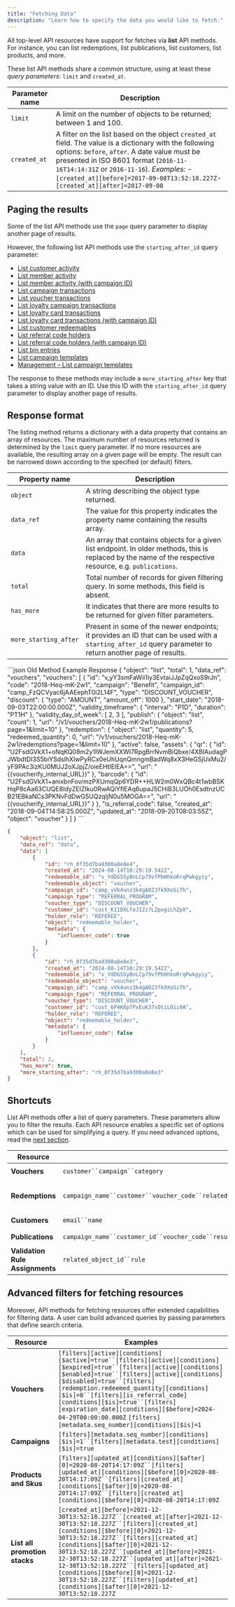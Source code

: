 ```yaml
---
title: "Fetching Data"
description: "Learn how to specify the data you would like to fetch."
---
```


All top-level API resources have support for fetches via **list** API methods. For instance, you can list redemptions, list publications, list customers, list products, and more.

These list API methods share a common structure, using at least these *query parameters*: `limit` and `created_at`.

| **Parameter name** | **Description**                                                                                                                                                                                                                                                                                                                   |
| ------------------ | --------------------------------------------------------------------------------------------------------------------------------------------------------------------------------------------------------------------------------------------------------------------------------------------------------------------------------- |
| `limit`            | A limit on the number of objects to be returned; between 1 and 100.                                                                                                                                                                                                                                                               |
| `created_at`       | A filter on the list based on the object `created_at` field. The value is a dictionary with the following options: `before`, `after`. A date value must be presented in ISO 8601 format (`2016-11-16T14:14:31Z` or `2016-11-16`). *Examples:* - `[created_at][before]=2017-09-08T13:52:18.227Z`- `[created_at][after]=2017-09-08` |

## Paging the results

Some of the list API methods use the `page` query parameter to display another page of results.

However, the following list API methods use the `starting_after_id` query parameter:

* [List customer activity](/reference/list-customer-activity)
* [List member activity](/reference/list-member-activity)
* [List member activity (with campaign ID)](/reference/list-member-activity-1)
* [List campaign transactions](/api-reference/campaigns/list-campaign-transactions)
* [List voucher transactions](/reference/list-voucher-transactions)
* [List loyalty campaign transactions](/reference/list-loyalty-campaign-transactions)
* [List loyalty card transactions](/reference/list-loyalty-card-transactions)
* [List loyalty card transactions (with campaign ID)](/reference/list-loyalty-card-transactions-1)
* [List customer redeemables](/reference/list-customer-redeemables)
* [List referral code holders](/reference/referrals-code-holders-1)
* [List referral code holders (with campaign ID)](/reference/referrals-code-holders-1)
* [List bin entries](/reference/list-bin-entries)
* [List campaign templates](/reference/list-campaign-templates)
* [Management – List campaign templates](/reference/management-list-campaign-templates)

The response to these methods may include a `more_starting_after` key that takes a string value with an ID. Use this ID with the `starting_after_id` query parameter to display another page of results.

## Response format

The listing method returns a dictionary with a data property that contains an array of resources. The maximum number of resources returned is determined by the `limit` query parameter. If no more resources are available, the resulting array on a given page will be empty. The result can be narrowed down according to the specified (or default) filters.

| **Property name**     | **Description**                                                                                                                                           |
| --------------------- | --------------------------------------------------------------------------------------------------------------------------------------------------------- |
| `object`              | A string describing the object type returned.                                                                                                             |
| `data_ref`            | The value for this property indicates the property name containing the results array.                                                                     |
| `data`                | An array that contains objects for a given list endpoint. In older methods, this is replaced by the name of the respective resource, e.g. `publications`. |
| `total`               | Total number of records for given filtering query. In some methods, this field is absent.                                                                 |
| `has_more`            | It indicates that there are more results to be returned for given filter parameters.                                                                      |
| `more_starting_after` | Present in some of the newer endpoints; it provides an ID that can be used with a `starting_after_id` query parameter to return another page of results.  |

<CodeGroup>
  ```json Old Method Example Response
  {
      "object": "list",
      "total": 1,
      "data_ref": "vouchers",
      "vouchers": [
          {
              "id": "v_yY3smFaWii1iy3EvtaiJJpZqQxoS9rJn",
              "code": "2018-Heq-mK-2w1",
              "campaign": "Benefit",
              "campaign_id": "camp_FzQCVyac6jAAEephT0i2L14F",
              "type": "DISCOUNT_VOUCHER",
              "discount": {
                  "type": "AMOUNT",
                  "amount_off": 1000
              },
              "start_date": "2018-09-03T22:00:00.000Z",
              "validity_timeframe": {
                  "interval": "P1D",
                  "duration": "PT1H"
              },
              "validity_day_of_week": [
                  2,
                  3
              ],
              "publish": {
                  "object": "list",
                  "count": 1,
                  "url": "/v1/vouchers/2018-Heq-mK-2w1/publications?page=1&limit=10"
              },
              "redemption": {
                  "object": "list",
                  "quantity": 5,
                  "redeemed_quantity": 0,
                  "url": "/v1/vouchers/2018-Heq-mK-2w1/redemptions?page=1&limit=10"
              },
              "active": false,
              "assets": {
                  "qr": {
                      "id": "U2FsdGVkX1+oNqKQ08m2y1IWJemXXWI7RpgBrrNvmBiQbxe/4XBlAudagPJWbdtDI3S5biYSdslhXIwPyRCx0eUhUqnQmngmBadWq8xX3HeGSjUxMu2/yF9PAc3izKU0MUJ2oXJpjZ/oieEHtIElEA==",
                      "url": "{{voucherify_internal_URL}}"
                  },
                  "barcode": {
                      "id": "U2FsdGVkX1+anixbnFov/mzPXUmqQp6YDR++HLW2m0WxQBc4t1wbBSKHqP8cAa63CUQE8IdyZEIZIku0RwAQiYflEAq6upaJ5CHiB3LUOh0EsdtnzUCB21EBkaNCs3PKNvFdDwG5UQzqIjN0u5MOGA==",
                      "url": "{{voucherify_internal_URL}}"
                  }
              },
              "is_referral_code": false,
              "created_at": "2018-09-04T14:58:25.000Z",
              "updated_at": "2018-09-20T08:03:55Z",
              "object": "voucher"
          }
      ]
  }
  ```

  ```json New Method Example Response
  {
      "object": "list",
      "data_ref": "data",
      "data": [
          {
              "id": "rh_0f35d7ba9300a8e8e4",
              "created_at": "2024-08-14T10:29:19.542Z",
              "redeemable_id": "v_YdDGS5yBnLCp79vfPbHhkoRrqPwkgyiy",
              "redeemable_object": "voucher",
              "campaign_id": "camp_vVk4unz3k4gA023fk9XoSiTh",
              "campaign_type": "REFERRAL_PROGRAM",
              "voucher_type": "DISCOUNT_VOUCHER",
              "customer_id": "cust_K11DXLfeJIZz7LZpxgiLhZpX",
              "holder_role": "REFEREE",
              "object": "redeemable_holder",
              "metadata": {
                  "influencer_code": true
              }
          },
          {
              "id": "rh_0f35d7ba9300a8e8e3",
              "created_at": "2024-08-14T10:29:19.542Z",
              "redeemable_id": "v_YdDGS5yBnLCp79vfPbHhkoRrqPwkgyiy",
              "redeemable_object": "voucher",
              "campaign_id": "camp_vVk4unz3k4gA023fk9XoSiTh",
              "campaign_type": "REFERRAL_PROGRAM",
              "voucher_type": "DISCOUNT_VOUCHER",
              "customer_id": "cust_6P4K6p7PxEuK37sDtiLOii0A",
              "holder_role": "REFEREE",
              "object": "redeemable_holder",
              "metadata": {
                  "influencer_code": false
              }
          }
      ],
      "total": 2,
      "has_more": true,
      "more_starting_after": "rh_0f35d7ba9300a8e8e3"
  }
  ```
</CodeGroup>

## Shortcuts

List API methods offer a list of query parameters. These parameters allow you to filter the results. Each API resource enables a specific set of options which can be used for simplifying a query. If you need advanced options, read the [next section](#advanced-filters-for-fetching-resources).

| Resource                        | **Shortcuts**                                                                                                           | **Example**                                                                             |
| ------------------------------- | ----------------------------------------------------------------------------------------------------------------------- | --------------------------------------------------------------------------------------- |
| **Vouchers**                    | `customer``campaign``category`                                                                                          | `{api-url}/vouchers?customer=source_id`                                                 |
| **Redemptions**                 | `campaign_name``customer``voucher_code``related_object_id``related_object_parent_id`                                    | `{api-url}/redemptions?customer=customer_id` `{api-url}/redemptions?customer=source_id` |
| **Customers**                   | `email``name`                                                                                                           | `{api-url}/[email protected]`                                                           |
| **Publications**                | `campaign_name``customer_id``voucher_code``result``voucher_type``is_referral_code``parent_object_id``related_object_id` | `{api-url}/publications?campaign_name=TEST`                                             |
| **Validation Rule Assignments** | `related_object_id``rule`                                                                                               | `{api-url}/validation-rules-assignments?related_object_id=promo_id`                     |

## Advanced filters for fetching resources

Moreover, API methods for fetching resources offer extended capabilities for filtering data. A user​ can build advanced queries by passing parameters that define search criteria.

| **Resource**                  | **Examples**                                                                                                                                                                                                                                                                                                                                                                                                                                                                             |
| ----------------------------- | ---------------------------------------------------------------------------------------------------------------------------------------------------------------------------------------------------------------------------------------------------------------------------------------------------------------------------------------------------------------------------------------------------------------------------------------------------------------------------------------- |
| **Vouchers**                  | `[filters][active][conditions][$active]=true``[filters][active][conditions][$expired]=true``[filters][active][conditions][$enabled]=true``[filters][active][conditions][$disabled]=true``[filters][redemption.redeemed_quantity][conditions][$is]=0``[filters][is_referral_code][conditions][$is]=true``[filters][expiration_date][conditions][$before]=2024-04-29T00:00:00.000Z` `[filters][metadata.seq_number][conditions][$is]=1`                                                    |
| **Campaigns**                 | `[filters][metadata.seq_number][conditions][$is]=1``[filters][metadata.test][conditions][$is]=true`                                                                                                                                                                                                                                                                                                                                                                                      |
| **Products and Skus**         | `[filters][updated_at][conditions][$after][0]=2020-08-20T14:17:09Z``[filters][updated_at][conditions][$before][0]=2020-08-20T14:17:09Z``[filters][created_at][conditions][$after][0]=2020-08-20T14:17:09Z``[filters][created_at][conditions][$before][0]=2020-08-20T14:17:09Z`                                                                                                                                                                                                           |
| **List all promotion stacks** | `[created_at][before]=2021-12-30T13:52:18.227Z``[created_at][after]=2021-12-30T13:52:18.227Z``[filters][created_at][conditions][$before][0]=2021-12-30T13:52:18.227Z``[filters][created_at][conditions][$after][0]=2021-12-30T13:52:18.227Z``[updated_at][before]=2021-12-30T13:52:18.227Z``[updated_at][after]=2021-12-30T13:52:18.227Z``[filters][updated_at][conditions][$before][0]=2021-12-30T13:52:18.227Z``[filters][updated_at][conditions][$after][0]=2021-12-30T13:52:18.227Z` |
